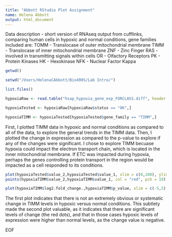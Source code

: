 ```yaml
---
title: "Abbott RStudio Plot Assignment"
name: Helena Abbott
output: html_document
---
```


Data description - short version of RNAseq output from cufflinks, comparing human cells in hypoxic and normal conditions, gene families included are:
TOMM - Translocase of outer mitochondrial membrane
TIMM - Translocase of inner mitochondrial membrane
ZNF - Zinc Finger
RAS - involved in transmitting signals within cells
OR - Olfactory Receptors
PK - Protein Kinases
HK - Hexokinase
NFK - Nuclear Factor Kappa

```r

getwd()

setwd("/Users/HelenaCAbbott/Bio490S/Lab Intro/")

list.files()

```

```r

hypoxiaRaw <- read.table("hsap_hypoxia_gene_exp_FORCLASS.diff", header = TRUE, dec = ".")

hypoxiaTested <- hypoxiaRaw[hypoxiaRaw$status == "OK",]

hypoxiaTIMM <- hypoxiaTested[hypoxiaTested$gene_family == "TIMM",]

```

First, I plotted TIMM data in hypoxic and normal conditions as compared to all of the data, to explore the general trends in the TIMM data. Then, I plotted the change in expression as compared to the p-value to explore if any of the changes were significant.
I chose to explore TIMM becuase hypoxia could impact the electron transport chain, which is located in the inner mitochondrial membrane. If ETC was impacted during hypoxia, perhaps the genes controlling protein transport in the region would be impacted as a cell responded to its conditions.

```r
plot(hypoxiaTested$value_2,hypoxiaTested$value_1, xlim = c(0,100), ylim = c(0,100), col = "grey30", ylab = "TIMM, Hypoxic Condition", xlab = "TIMM, Normal Condition")
points(hypoxiaTIMM$value_2,hypoxiaTIMM$value_1, col = "red", pch = 19)

plot(hypoxiaTIMM$log2.fold_change.,hypoxiaTIMM$p_value, xlim = c(-5,5), ylim = c(0,1), col = ifelse(hypoxiaTIMM$p_value > 0.05, "grey30", "red"), ylab = "p value", xlab = "TIMM, Change in Levels")
```

The first plot indicates that there is not an extremely obvious or systematic change in TIMM levels in hypoxic versus normal conditions. This subtlety made the second plot valuable, as it indicates that there are significant levels of change (the red dots), and that in those cases hypoxic levels of expression were higher than normal levels, as the change value is negative.





EOF